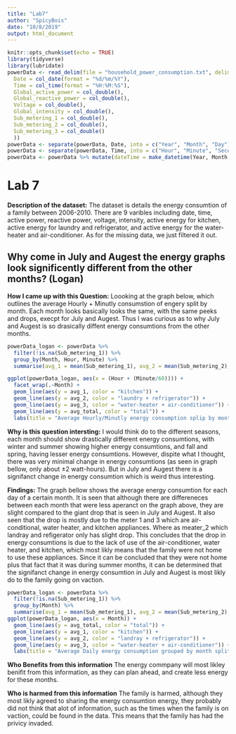 ```yaml
---
title: "Lab7"
author: "SpicyBois"
date: "10/8/2019"
output: html_document
---
```


```r
knitr::opts_chunk$set(echo = TRUE)
library(tidyverse)
library(lubridate)
powerData <- read_delim(file = "household_power_consumption.txt", delim = ";", na = c('', '?'), col_types = cols(
  Date = col_date(format = "%d/%m/%Y"),
  Time = col_time(format = "%H:%M:%S"),
  Global_active_power = col_double(),
  Global_reactive_power = col_double(),
  Voltage = col_double(),
  Global_intensity = col_double(),
  Sub_metering_1 = col_double(),
  Sub_metering_2 = col_double(),
  Sub_metering_3 = col_double()
  ))
powerData <- separate(powerData, Date, into = c("Year", "Month", "Day"), sep = "-", convert = TRUE)
powerData <- separate(powerData, Time, into = c("Hour", "Minute", "Second"), sep = ":", convert = TRUE)
powerData <- powerData %>% mutate(dateTime = make_datetime(Year, Month, Day, Hour, Minute, Second))
```

# Lab 7
**Description of the dataset:** The dataset is details the energy consumtion of a family between 2006-2010. There are 9 varibles including date, time, active power, reactive power, voltage, intensity, active energy for kitchen, active energy for laundry and refrigerator, and active energy for the water-heater and air-conditioner. As for the missing data, we just filtered it out. 

## Why come in July and Augest the energy graphs look significently different from the other months? (Logan)
**How I came up with this Question:** Loooking at the graph below, which outlines the average Hourly + Minutly consumstion of engery split by month. Each month looks basically looks the same, with the same peeks and drops, execpt for July and Augest. Thus I was curious as to why July and Augest is so drasically diffent energy consumtions from the other months.

```r
powerData_logan <- powerData %>%
  filter(!is.na(Sub_metering_1)) %>%
  group_by(Month, Hour, Minute) %>%
  summarise(avg_1 = mean(Sub_metering_1), avg_2 = mean(Sub_metering_2), avg_3 = mean(Sub_metering_3), avg_total = (avg_1 + avg_2 + avg_3))

ggplot(powerData_logan, aes(x = (Hour + (Minute/60)))) + 
  facet_wrap(.~Month) + 
  geom_line(aes(y = avg_1, color = "kitchen")) +
  geom_line(aes(y = avg_2, color = "laundry + refrigerator")) + 
  geom_line(aes(y = avg_3, color = "water-heater + air-conditioner")) + 
  geom_line(aes(y = avg_total, color = "total")) +
  labs(title = "Average Hourly/Minutly energy consumption splip by months and meater", x = "Time of Day", y = "Energy Consummed (watt-hours/Minute)")
```

**Why is this question intersting:** I would think do to the different seasons, each month should show drastically different energy consumtions, with winter and summer showing higher energy consumtions, and fall and spring, having lesser energy consumtions. However, dispite what I thought, there was very minimal change in energy consumtions (as seen in graph bellow, only about ±2 watt-hours). But in July and Augest there is a signifanct change in energy consumtion which is weird thus interesting. 

**Findings:** The graph bellow shows the average energy consumtion for each day of a certain month. It is seen that although there are differeneces between each month that were less aperanct on the graph above, they are slight compared to the giant drop that is seen in July and Augest. It also seen that the drop is mostly due to the meter 1 and 3 which are air-conditional, water heater, and kitchen appliances. Where as meater_2 which landray and refigerator only has slight drop. This concludes that the drop in energy consumtions is due to the lack of use of the air-conditioner, water heater, and kitchen, which most likly means that the family were not home to use these appliances. Since it can be concluded that they were not home plus that fact that it was during summer months, it can be determined that the signifanct change in energy consumtion in July and Augest is most likly do to the family going on vaction.

```r
powerData_logan <- powerData %>%
  filter(!is.na(Sub_metering_1)) %>%
  group_by(Month) %>%
  summarise(avg_1 = mean(Sub_metering_1), avg_2 = mean(Sub_metering_2), avg_3 = mean(Sub_metering_3), avg_total = (avg_1 + avg_2 + avg_3))
ggplot(powerData_logan, aes(x = Month)) + 
  geom_line(aes(y = avg_total, color = "total")) + 
  geom_line(aes(y = avg_1, color = "kitchen")) + 
  geom_line(aes(y = avg_2, color = "landray + refrigerator")) + 
  geom_line(aes(y = avg_3, color = "water-heater + air-conditioner")) +
  labs(title = "Average Daily energy consumption grouped by month split by meater", x = "Month", y = "Energy Consummed (watt-hours/day)")
```

**Who Benefits from this information** The energy commpany will most likley benifit from this information, as they can plan ahead, and create less energy for these months.

**Who is harmed from this information** The family is harmed, although they most likly agreed to sharing the energy consumtion energy, they probably did not think that alot of information, such as the times when the family is on vaction, could be found in the data. This means that the family has had the privicy invaded.



